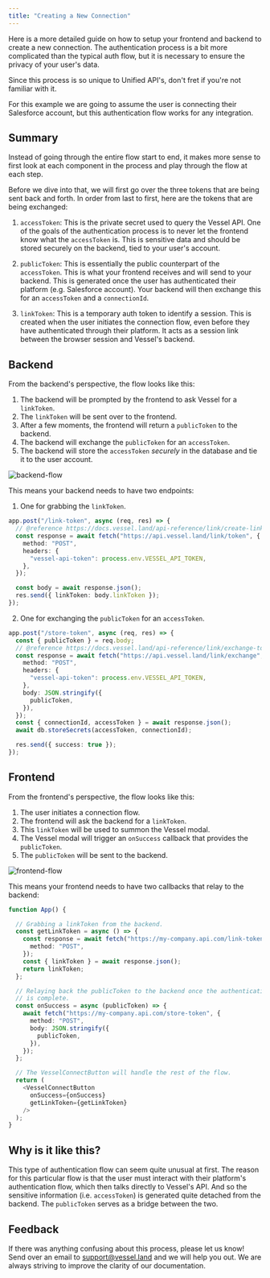 ```yaml
---
title: "Creating a New Connection"
---
```


Here is a more detailed guide on how to setup your frontend and backend
to create a new connection. The authentication process is a bit more
complicated than the typical auth flow, but it is necessary to
ensure the privacy of your user's data.

Since this process is so unique to Unified API's,
don't fret if you're not familiar with it.

For this example we are going to assume the user is connecting their
Salesforce account, but this authentication flow works for any integration.

## Summary

Instead of going through the entire flow start to end, it makes more sense
to first look at each component in the process and play through the flow
at each step.

Before we dive into that, we will first go over the three tokens that are
being sent back and forth. In order from last to first, here are the tokens that are
being exchanged:

1. `accessToken`: This is the private secret used to query the Vessel API.
One of the goals of the authentication process is to never let the frontend
know what the `accessToken` is. This is sensitive data
and should be stored securely on the backend,
tied to your user's account.

2. `publicToken`: This is essentially the public counterpart of the `accessToken`.
This is what your frontend receives and will send to your backend. This is generated
once the user has authenticated their platform (e.g. Salesforce account). Your backend will then exchange this
for an `accessToken` and a `connectionId`.

3. `linkToken`: This is a temporary auth token to identify a session.
This is created when the user initiates the connection flow, even before they
have authenticated through their platform. It acts as a session link between the browser session
and Vessel's backend.

## Backend

From the backend's perspective, the flow looks like this:

1. The backend will be prompted by the frontend to ask Vessel for a `linkToken`.  
2. The `linkToken` will be sent over to the frontend.  
3. After a few moments, the frontend will return a `publicToken` to the backend.  
4. The backend will exchange the `publicToken` for an `accessToken`.  
5. The backend will store the `accessToken` _securely_ in the database
and tie it to the user account.

![backend-flow](assets/backend-auth-flow.jpg)

This means your backend needs to have two endpoints:

1. One for grabbing the `linkToken`.
```typescript
app.post("/link-token", async (req, res) => {
  // @reference https://docs.vessel.land/api-reference/link/create-link-token
  const response = await fetch("https://api.vessel.land/link/token", {
    method: "POST",
    headers: {
      "vessel-api-token": process.env.VESSEL_API_TOKEN,
    },
  });

  const body = await response.json();
  res.send({ linkToken: body.linkToken });
});
```

2. One for exchanging the `publicToken` for an `accessToken`.
```typescript
app.post("/store-token", async (req, res) => {
  const { publicToken } = req.body;
  // @reference https://docs.vessel.land/api-reference/link/exchange-tokens
  const response = await fetch("https://api.vessel.land/link/exchange", {
    method: "POST",
    headers: {
      "vessel-api-token": process.env.VESSEL_API_TOKEN,
    },
    body: JSON.stringify({
      publicToken,
    }),
  });
  const { connectionId, accessToken } = await response.json();
  await db.storeSecrets(accessToken, connectionId);

  res.send({ success: true });
});
```

## Frontend

From the frontend's perspective, the flow looks like this:

1. The user initiates a connection flow.
2. The frontend will ask the backend for a `linkToken`.
3. This `linkToken` will be used to summon the Vessel modal.
4. The Vessel modal will trigger an `onSuccess` callback
that provides the `publicToken`.
5. The `publicToken` will be sent to the backend.

![frontend-flow](assets/frontend-auth-flow.jpg)

This means your frontend needs to have two callbacks that
relay to the backend:
```typescript
function App() {

  // Grabbing a linkToken from the backend.
  const getLinkToken = async () => {
    const response = await fetch("https://my-company.api.com/link-token", {
      method: "POST",
    });
    const { linkToken } = await response.json();
    return linkToken;
  };

  // Relaying back the publicToken to the backend once the authentication
  // is complete.
  const onSuccess = async (publicToken) => {
    await fetch("https://my-company.api.com/store-token", {
      method: "POST",
      body: JSON.stringify({
        publicToken,
      }),
    });
  };

  // The VesselConnectButton will handle the rest of the flow.
  return (
    <VesselConnectButton
      onSuccess={onSuccess}
      getLinkToken={getLinkToken}
    />
  );
}
```

## Why is it like this?

This type of authentication flow can seem quite unusual at first.
The reason for this particular flow is that the user must interact
with their platform's authentication flow, which then talks directly
to Vessel's API. And so the sensitive information (i.e. `accessToken`)
is generated quite detached from the backend. The `publicToken` serves
as a bridge between the two.

## Feedback

If there was anything confusing about this process, please let us know!
Send over an email to [support@vessel.land](mailto:support@vessel.land)
and we will help you out. We are always striving to improve the clarity
of our documentation.
